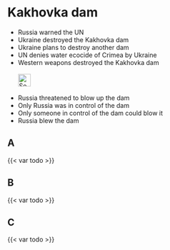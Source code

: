 # Kakhovka dam {#sec-denial-kakhovka}

::: {.callout-caution title="Myth"}
- Russia warned the UN
- Ukraine destroyed the Kakhovka dam
- Ukraine plans to destroy another dam
- UN denies water ecocide of Crimea by Ukraine
- Western weapons destroyed the Kakhovka dam
[<br></br>![Search for topic in EUvsDisinfo](../all_common_img/EUvsDisinfo_400x240.jpg){height=2em}](https://euvsdisinfo.eu/disinformation-cases/?text=Kakhovka&sort=relevance)
:::

::: {.callout-tip title="Truth"}
- Russia threatened to blow up the dam
- Only Russia was in control of the dam
- Only someone in control of the dam could blow it
- Russia blew the dam
:::


## A

{{< var todo >}}

## B

{{< var todo >}}

## C

{{< var todo >}}


